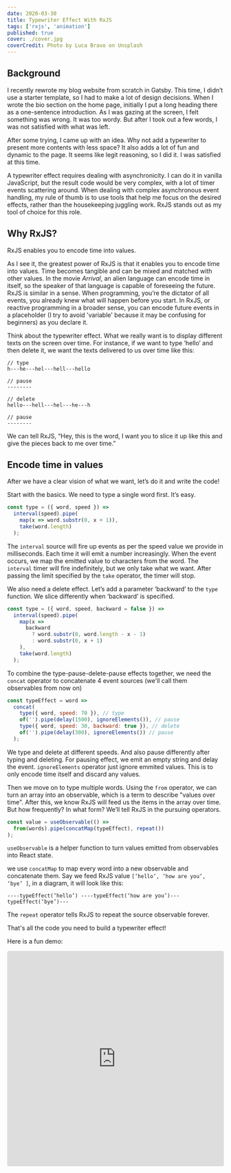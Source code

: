 ```yaml
---
date: 2020-03-30
title: Typewriter Effect With RxJS
tags: ['rxjs', 'animation']
published: true
cover: ./cover.jpg
coverCredit: Photo by Luca Bravo on Unsplash
---
```


## Background

I recently rewrote my blog website from scratch in Gatsby. This time, I didn’t use a starter template, so I had to make a lot of design decisions. When I wrote the bio section on the home page, initially I put a long heading there as a one-sentence introduction. As I was gazing at the screen, I felt something was wrong. It was too wordy. But after I took out a few words, I was not satisfied with what was left.

After some trying, I came up with an idea. Why not add a typewriter to present more contents with less space? It also adds a lot of fun and dynamic to the page. It seems like legit reasoning, so I did it. I was satisfied at this time.

A typewriter effect requires dealing with asynchronicity. I can do it in vanilla JavaScript, but the result code would be very complex, with a lot of timer events scattering around. When dealing with complex asynchronous event handling, my rule of thumb is to use tools that help me focus on the desired effects, rather than the housekeeping juggling work. RxJS stands out as my tool of choice for this role.

## Why RxJS?

<Callout>RxJS enables you to encode time into values.</Callout>

As I see it, the greatest power of RxJS is that it enables you to encode time into values. Time becomes tangible and can be mixed and matched with other values. In the movie _Arrival_, an alien language can encode time in itself, so the speaker of that language is capable of foreseeing the future. RxJS is similar in a sense. When programming, you’re the dictator of all events, you already knew what will happen before you start. In RxJS, or reactive programming in a broader sense, you can encode future events in a placeholder (I try to avoid 'variable' because it may be confusing for beginners) as you declare it.

Think about the typewriter effect. What we really want is to display different texts on the screen over time. For instance, if we want to type ‘hello’ and then delete it, we want the texts delivered to us over time like this:

```
// type
h---he---hel---hell---hello

// pause
--------

// delete
hello---hell---hel---he---h

// pause
--------
```

We can tell RxJS, “Hey, this is the word, I want you to slice it up like this and give the pieces back to me over time.”

## Encode time in values

After we have a clear vision of what we want, let’s do it and write the code!

Start with the basics. We need to type a single word first. It’s easy.

```javascript
const type = ({ word, speed }) =>
  interval(speed).pipe(
    map(x => word.substr(0, x + 1)),
    take(word.length)
  );
```

The `interval` source will fire up events as per the speed value we provide in milliseconds. Each time it will emit a number increasingly. When the event occurs, we map the emitted value to characters from the word. The `interval` timer will fire indefinitely, but we only take what we want. After passing the limit specified by the `take` operator, the timer will stop.

We also need a delete effect. Let’s add a parameter ‘backward’ to the `type` function. We slice differently when ‘backward’ is specified.

```javascript
const type = ({ word, speed, backward = false }) =>
  interval(speed).pipe(
    map(x =>
      backward
        ? word.substr(0, word.length - x - 1)
        : word.substr(0, x + 1)
    ),
    take(word.length)
  );
```

To combine the type-pause-delete-pause effects together, we need the `concat` operator to concatenate 4 event sources (we'll call them observables from now on)

```javascript
const typeEffect = word =>
  concat(
    type({ word, speed: 70 }), // type
    of('').pipe(delay(1500), ignoreElements()), // pause
    type({ word, speed: 30, backward: true }), // delete
    of('').pipe(delay(300), ignoreElements()) // pause
  );
```

We type and delete at different speeds. And also pause differently after typing and deleting. For pausing effect, we emit an empty string and delay the event. `ignoreElements` operator just ignore emmited values. This is to only encode time itself and discard any values.

Then we move on to type multiple words. Using the `from` operator, we can turn an array into an observable, which is a term to describe "values over time". After this, we know RxJS will feed us the items in the array over time. But how frequently? In what form? We’ll tell RxJS in the pursuing operators.

```javascript
const value = useObservable(() =>
  from(words).pipe(concatMap(typeEffect), repeat())
);
```

`useObservable` is a helper function to turn values emitted from observables into React state.

we use `concatMap` to map every word into a new observable and concatenate them. Say we feed RxJS value `[‘hello’, ‘how are you’, ‘bye’ ]`, in a diagram, it will look like this:

```
----typeEffect(‘hello’) ----typeEffect(‘how are you’)---typeEffect(‘bye’)---
```

The `repeat` operator tells RxJS to repeat the source observable forever.

That's all the code you need to build a typewriter effect!

Here is a fun demo:

<iframe
  src="https://codesandbox.io/embed/youthful-waterfall-0l39l?fontsize=14&hidenavigation=1&theme=dark"
  style="width:100%; height:500px; border:0; border-radius: 4px; overflow:hidden;"
  title="khaleesi-typewrier"
  allow="geolocation; microphone; camera; midi; vr; accelerometer; gyroscope; payment; ambient-light-sensor; encrypted-media; usb"
  sandbox="allow-modals allow-forms allow-popups allow-scripts allow-same-origin"></iframe>
